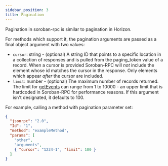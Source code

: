 ```yaml
---
sidebar_position: 3
title: Pagination
---
```


Pagination in soroban-rpc is similar to pagination in Horizon.

For methods which support it, the pagination arguments are passed as a final object argument with two values:

- `cursor`: string - (optional) A string ID that points to a specific location in a collection of responses and is pulled from the paging_token value of a record. When a cursor is provided Soroban-RPC will *not* include the element whose id matches the cursor in the response. Only elements which appear *after* the cursor are included.
- `limit`: number - (optional) The maximum number of records returned. The limit for [getEvents](methods/getEvents) can range from 1 to 10000 - an upper limit that is hardcoded in Soroban-RPC for performance reasons. If this argument isn't designated, it defaults to 100.

For example, calling a method with pagination parameter set:

```json
{
  "jsonrpc": "2.0",
  "Id": "1",
  "method": "exampleMethod",
  "params": [
    "other",
    "arguments",
    { "cursor": "1234-1", "limit": 100 }
  ]
}
```
